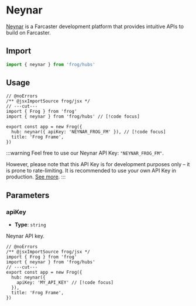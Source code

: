 # Neynar

[Neynar](https://neynar.com/) is a Farcaster development platform that provides intuitive APIs to build on Farcaster.

## Import

```ts twoslash
import { neynar } from 'frog/hubs'
```

## Usage

```tsx twoslash
// @noErrors
/** @jsxImportSource frog/jsx */
// ---cut---
import { Frog } from 'frog'
import { neynar } from 'frog/hubs' // [!code focus]
 
export const app = new Frog({
  hub: neynar({ apiKey: 'NEYNAR_FROG_FM' }), // [!code focus]
  title: 'Frog Frame',
})
```

:::warning
Feel free to use our Neynar API Key: `"NEYNAR_FROG_FM"`.

However, please note that this API Key is for development purposes only – it is prone to rate-limiting.
It is recommended to use your own API Key in production. [See more](https://neynar.com/#get-started).
:::

## Parameters

### apiKey

- **Type**: `string`

Neynar API key.

```tsx twoslash
// @noErrors
/** @jsxImportSource frog/jsx */
import { Frog } from 'frog'
import { neynar } from 'frog/hubs'
// ---cut---
export const app = new Frog({
  hub: neynar({ 
    apiKey: 'MY_API_KEY' // [!code focus]
  }),
  title: 'Frog Frame',
})
```
